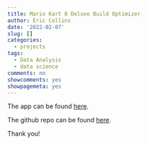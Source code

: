 ```yaml
---
title: Mario Kart 8 Deluxe Build Optimizer
author: Eric Collins
date: '2022-02-07'
slug: []
categories:
  - projects
tags:
  - Data Analysis
  - data science
comments: no
showcomments: yes
showpagemeta: yes
---
```




The app can be found [here](https://eric-collins.shinyapps.io/MarioKartBuilder/?_ga=2.256633611.166118430.1644261128-1683136978.1644261128).

The github repo can be found [here](https://github.com/eric-collins/MK8D_Stat_Optimizer).


Thank you!

